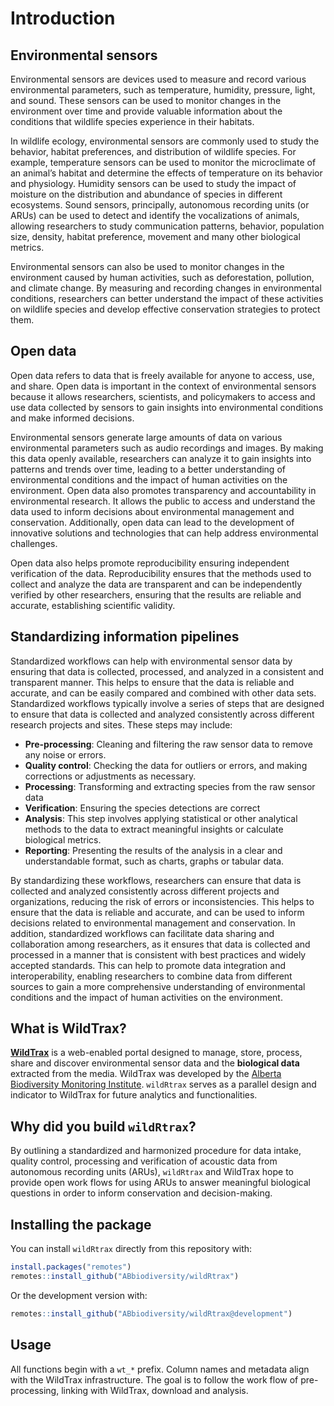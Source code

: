 # Introduction

## Environmental sensors

Environmental sensors are devices used to measure and record various environmental parameters, such as temperature, humidity, pressure, light, and sound. These sensors can be used to monitor changes in the environment over time and provide valuable information about the conditions that wildlife species experience in their habitats.

In wildlife ecology, environmental sensors are commonly used to study the behavior, habitat preferences, and distribution of wildlife species. For example, temperature sensors can be used to monitor the microclimate of an animal's habitat and determine the effects of temperature on its behavior and physiology. Humidity sensors can be used to study the impact of moisture on the distribution and abundance of species in different ecosystems. Sound sensors, principally, autonomous recording units (or ARUs) can be used to detect and identify the vocalizations of animals, allowing researchers to study communication patterns, behavior, population size, density, habitat preference, movement and many other biological metrics. 

Environmental sensors can also be used to monitor changes in the environment caused by human activities, such as deforestation, pollution, and climate change. By measuring and recording changes in environmental conditions, researchers can better understand the impact of these activities on wildlife species and develop effective conservation strategies to protect them.

## Open data

Open data refers to data that is freely available for anyone to access, use, and share. Open data is important in the context of environmental sensors because it allows researchers, scientists, and policymakers to access and use data collected by sensors to gain insights into environmental conditions and make informed decisions.

Environmental sensors generate large amounts of data on various environmental parameters such as audio recordings and images. By making this data openly available, researchers can analyze it to gain insights into patterns and trends over time, leading to a better understanding of environmental conditions and the impact of human activities on the environment. Open data also promotes transparency and accountability in environmental research. It allows the public to access and understand the data used to inform decisions about environmental management and conservation. Additionally, open data can lead to the development of innovative solutions and technologies that can help address environmental challenges. 

Open data also helps promote reproducibility ensuring independent verification of the data. Reproducibility ensures that the methods used to collect and analyze the data are transparent and can be independently verified by other researchers, ensuring that the results are reliable and accurate, establishing scientific validity. 

## Standardizing information pipelines

Standardized workflows can help with environmental sensor data by ensuring that data is collected, processed, and analyzed in a consistent and transparent manner. This helps to ensure that the data is reliable and accurate, and can be easily compared and combined with other data sets. Standardized workflows typically involve a series of steps that are designed to ensure that data is collected and analyzed consistently across different research projects and sites. These steps may include:

* **Pre-processing**: Cleaning and filtering the raw sensor data to remove any noise or errors.
* **Quality control**: Checking the data for outliers or errors, and making corrections or adjustments as necessary.
* **Processing**: Transforming and extracting species from the raw sensor data
* **Verification**: Ensuring the species detections are correct
* **Analysis**: This step involves applying statistical or other analytical methods to the data to extract meaningful insights or calculate biological metrics.
* **Reporting**: Presenting the results of the analysis in a clear and understandable format, such as charts, graphs or tabular data. 

By standardizing these workflows, researchers can ensure that data is collected and analyzed consistently across different projects and organizations, reducing the risk of errors or inconsistencies. This helps to ensure that the data is reliable and accurate, and can be used to inform decisions related to environmental management and conservation. In addition, standardized workflows can facilitate data sharing and collaboration among researchers, as it ensures that data is collected and processed in a manner that is consistent with best practices and widely accepted standards. This can help to promote data integration and interoperability, enabling researchers to combine data from different sources to gain a more comprehensive understanding of environmental conditions and the impact of human activities on the environment.

## What is **WildTrax**?

[**WildTrax**](https://www.wildtrax.ca) is a web-enabled portal designed to manage, store, process, share and discover environmental sensor data and the  **biological data** extracted from the media. WildTrax was developed by the [Alberta Biodiversity Monitoring Institute](https://abmi.ca). `wildRtrax` serves as a parallel design and indicator to WildTrax for future analytics and functionalities.

## Why did you build `wildRtrax`?

By outlining a standardized and harmonized procedure for data intake, quality control, processing and verification of acoustic data from autonomous recording units (ARUs), `wildRtrax` and WildTrax hope to provide open work flows for using ARUs to answer meaningful biological questions in order to inform conservation and decision-making.

## Installing the package

You can install `wildRtrax` directly from this repository with:

```r
install.packages("remotes")
remotes::install_github("ABbiodiversity/wildRtrax")
```

Or the development version with:

```r
remotes::install_github("ABbiodiversity/wildRtrax@development")
```

## Usage

All functions begin with a `wt_*` prefix. Column names and metadata align with the WildTrax infrastructure. The goal is to follow the work flow of pre-processing, linking with WildTrax, download and analysis. 

